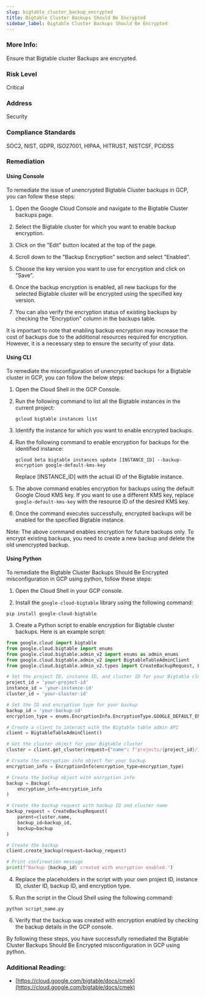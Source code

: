 ```yaml
---
slug: bigtable_cluster_backup_encrypted
title: Bigtable Cluster Backups Should Be Encrypted
sidebar_label: Bigtable Cluster Backups Should Be Encrypted
---
```


### More Info:

Ensure that Bigtable cluster Backups are encrypted.

### Risk Level

Critical

### Address

Security

### Compliance Standards

SOC2, NIST, GDPR, ISO27001, HIPAA, HITRUST, NISTCSF, PCIDSS

### Remediation

#### Using Console

To remediate the issue of unencrypted Bigtable Cluster backups in GCP, you can follow these steps:

1. Open the Google Cloud Console and navigate to the Bigtable Cluster backups page.

2. Select the Bigtable cluster for which you want to enable backup encryption.

3. Click on the "Edit" button located at the top of the page.

4. Scroll down to the "Backup Encryption" section and select "Enabled".

5. Choose the key version you want to use for encryption and click on "Save".

6. Once the backup encryption is enabled, all new backups for the selected Bigtable cluster will be encrypted using the specified key version.

7. You can also verify the encryption status of existing backups by checking the "Encryption" column in the backups table.

It is important to note that enabling backup encryption may increase the cost of backups due to the additional resources required for encryption. However, it is a necessary step to ensure the security of your data.

#### Using CLI

To remediate the misconfiguration of unencrypted backups for a Bigtable cluster in GCP, you can follow the below steps:

1. Open the Cloud Shell in the GCP Console.

2. Run the following command to list all the Bigtable instances in the current project:

   ```
   gcloud bigtable instances list
   ```

3. Identify the instance for which you want to enable encrypted backups.

4. Run the following command to enable encryption for backups for the identified instance:

   ```
   gcloud beta bigtable instances update [INSTANCE_ID] --backup-encryption google-default-kms-key
   ```

   Replace [INSTANCE_ID] with the actual ID of the Bigtable instance.

5. The above command enables encryption for backups using the default Google Cloud KMS key. If you want to use a different KMS key, replace `google-default-kms-key` with the resource ID of the desired KMS key.

6. Once the command executes successfully, encrypted backups will be enabled for the specified Bigtable instance.

Note: The above command enables encryption for future backups only. To encrypt existing backups, you need to create a new backup and delete the old unencrypted backup.

#### Using Python

To remediate the Bigtable Cluster Backups Should Be Encrypted misconfiguration in GCP using python, follow these steps:

1. Open the Cloud Shell in your GCP console.

2. Install the `google-cloud-bigtable` library using the following command:

```
pip install google-cloud-bigtable
```

3. Create a Python script to enable encryption for Bigtable cluster backups. Here is an example script:

```python
from google.cloud import bigtable
from google.cloud.bigtable import enums
from google.cloud.bigtable.admin_v2 import enums as admin_enums
from google.cloud.bigtable.admin_v2 import BigtableTableAdminClient
from google.cloud.bigtable.admin_v2.types import CreateBackupRequest, Backup, EncryptionInfo

# Set the project ID, instance ID, and cluster ID for your Bigtable cluster
project_id = 'your-project-id'
instance_id = 'your-instance-id'
cluster_id = 'your-cluster-id'

# Set the ID and encryption type for your backup
backup_id = 'your-backup-id'
encryption_type = enums.EncryptionInfo.EncryptionType.GOOGLE_DEFAULT_ENCRYPTION

# Create a client to interact with the Bigtable table admin API
client = BigtableTableAdminClient()

# Get the cluster object for your Bigtable cluster
cluster = client.get_cluster(request={"name": f"projects/{project_id}/instances/{instance_id}/clusters/{cluster_id}"})

# Create the encryption info object for your backup
encryption_info = EncryptionInfo(encryption_type=encryption_type)

# Create the backup object with encryption info
backup = Backup(
    encryption_info=encryption_info
)

# Create the backup request with backup ID and cluster name
backup_request = CreateBackupRequest(
    parent=cluster.name,
    backup_id=backup_id,
    backup=backup
)

# Create the backup
client.create_backup(request=backup_request)

# Print confirmation message
print(f"Backup {backup_id} created with encryption enabled.")
```

4. Replace the placeholders in the script with your own project ID, instance ID, cluster ID, backup ID, and encryption type.

5. Run the script in the Cloud Shell using the following command:

```
python script_name.py
```

6. Verify that the backup was created with encryption enabled by checking the backup details in the GCP console.

By following these steps, you have successfully remediated the Bigtable Cluster Backups Should Be Encrypted misconfiguration in GCP using python.


### Additional Reading:

- [https://cloud.google.com/bigtable/docs/cmek](https://cloud.google.com/bigtable/docs/cmek) 

